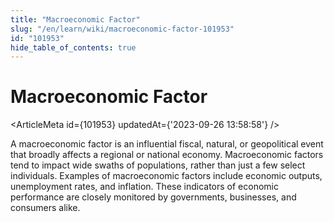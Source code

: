 ```yaml
---
title: "Macroeconomic Factor"
slug: "/en/learn/wiki/macroeconomic-factor-101953"
id: "101953"
hide_table_of_contents: true
---
```



# Macroeconomic Factor

<ArticleMeta id={101953} updatedAt={'2023-09-26 13:58:58'} />
<div className='border-solid border-b border-t-0 my-4 border-[var(--ifm-color-gray-300)]' />

A macroeconomic factor is an influential fiscal, natural, or geopolitical event that broadly affects a regional or national economy. Macroeconomic factors tend to impact wide swaths of populations, rather than just a few select individuals. Examples of macroeconomic factors include economic outputs, unemployment rates, and inflation. These indicators of economic performance are closely monitored by governments, businesses, and consumers alike.
